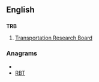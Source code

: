 ==English==
==={{initialism}}===
'''TRB'''
# {{US}} [[Transportation Research Board]]

===Anagrams===
* {{alphagram|brt}}
* [[RBT#English|RBT]]